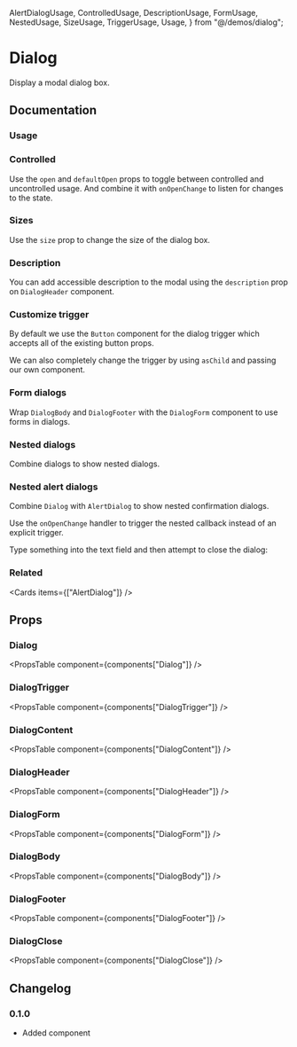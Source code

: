   AlertDialogUsage,
  ControlledUsage,
  DescriptionUsage,
  FormUsage,
  NestedUsage,
  SizeUsage,
  TriggerUsage,
  Usage,
} from "@/demos/dialog";

# Dialog

Display a modal dialog box.

## Documentation

### Usage

<Demo component={Usage} />

### Controlled

Use the `open` and `defaultOpen` props to toggle between controlled and uncontrolled usage. And combine it with `onOpenChange` to listen for changes to the state.

<Demo component={ControlledUsage} meta="{17}" />

### Sizes

Use the `size` prop to change the size of the dialog box.

<Demo meta="/size={size}/" component={SizeUsage} />

### Description

You can add accessible description to the modal using the `description` prop on `DialogHeader` component.

<Demo meta="{16}" component={DescriptionUsage} />

### Customize trigger

By default we use the `Button` component for the dialog trigger which accepts all of the existing button props.

We can also completely change the trigger by using `asChild` and passing our own component.

<Demo component={TriggerUsage} meta="{16-20}" />

### Form dialogs

Wrap `DialogBody` and `DialogFooter` with the `DialogForm` component to use forms in dialogs.

<Demo component={FormUsage} meta="{31-41,62}" />

### Nested dialogs

Combine dialogs to show nested dialogs.

<Demo component={NestedUsage} />

### Nested alert dialogs

Combine `Dialog` with `AlertDialog` to show nested confirmation dialogs.

Use the `onOpenChange` handler to trigger the nested callback instead of an explicit trigger.

<Alert intent="warning" mt="16">
  Type something into the text field and then attempt to close the dialog:
</Alert>

<Demo component={AlertDialogUsage} />

### Related

<Cards items={["AlertDialog"]} />

## Props

### Dialog

<PropsTable component={components["Dialog"]} />
### DialogTrigger
<PropsTable component={components["DialogTrigger"]} />
### DialogContent
<PropsTable component={components["DialogContent"]} />
### DialogHeader
<PropsTable component={components["DialogHeader"]} />
### DialogForm
<PropsTable component={components["DialogForm"]} />
### DialogBody
<PropsTable component={components["DialogBody"]} />
### DialogFooter
<PropsTable component={components["DialogFooter"]} />
### DialogClose
<PropsTable component={components["DialogClose"]} />

## Changelog

### 0.1.0

- Added component
